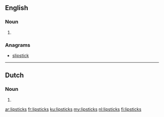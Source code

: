 ==English==

===Noun===
{{head|en|plural}}

# {{plural of|lipstick|lang=en}}

===Anagrams===
* [[slipstick#English|slipstick]]

----

==Dutch==

===Noun===
{{head|nl|noun plural form}}

# {{nl-noun form of|pl|lipstick}}

[[ar:lipsticks]]
[[fr:lipsticks]]
[[ku:lipsticks]]
[[my:lipsticks]]
[[nl:lipsticks]]
[[fi:lipsticks]]